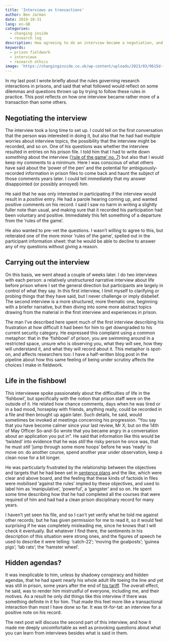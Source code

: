 ```yaml
---
title: 'Interviews as transactions'
author: Ben Jarman
date: 2019-10-31
lang: en-GB
categories:
  - changing inside
  - research log
description: How agreeing to do an interview became a negotiation, and what this says about the ‘rules of the game’ for prison research
keywords:
  - prison fieldwork
  - interviews
  - research ethics
image: 'https://changinginside.co.uk/wp-content/uploads/2023/03/9615d-fishbowl.jpg'
---
```


In my last post I wrote briefly about the rules governing research interactions in prisons, and said that what followed would reflect on some dilemmas and questions thrown up by trying to follow these rules in practice. This post reflects on how one interview became rather more of a transaction than some others.

## Negotiating the interview

The interview took a long time to set up. I could tell on the first conversation that the person was interested in doing it, but also that he had had multiple worries about interview topics, the possibility that the interview might be recorded, and so on. One of his questions was whether the interview resulted in entries on his prison file. I told him that I had to write down *something* about the interview (['rule of the game' no. 7](https://changinginside.co.uk/?p=701)) but also that I would keep my comments to a minimum. Here I was conscious of what others have said about the 'power of the pen' and the potential for ambiguously-recorded information in prison files to come back and haunt the subject of those comments years later. I could tell immediately that my answer disappointed (or possibly annoyed) him.

He said that he was only interested in participating if the interview would result in a *positive* entry. He had a parole hearing coming up, and wanted positive comments on his record. I said I saw no harm in writing a slightly fuller note than usual, and making sure that it recorded his participation had been voluntary and positive. Immediately this felt something of a departure from the 'rules of the game'.

He also wanted to pre-vet the questions. I wasn't willing to agree to this, but reiterated one of the more minor 'rules of the game', spelled out in the participant information sheet: that he would be able to decline to answer any of my questions without giving a reason.

## Carrying out the interview

On this basis, we went ahead a couple of weeks later. I do two interviews with each person: a relatively unstructured narrative interview about life before prison where I set the general direction but participants are largely in control of what they say. In this first interview, I limit myself to clarifying or probing things that they have said, but I never challenge or imply disbelief. The second interview is a more structured, more thematic one, beginning with a briefer narrative, but then diving into some more abstract topics drawing from the material in the first interview and experiences in prison.

The man I've described here spent much of the first interview describing his frustration at how difficult it had been for him to get downgraded to his current security category. He expressed this complaint using a common metaphor: that in the 'fishbowl' of prison, you are swimming around in a restricted space, unsure who is observing you, what they will see, how they will understand it, and what they will record about it. This metaphor is spot-on, and affects researchers too: I have a half-written blog post in the pipeline about how this same feeling of being under scrutiny affects the choices I make in fieldwork.

## Life in the fishbowl

This interviewee spoke passionately about the difficulties of life in the 'fishbowl', but specifically with the notion that prison staff were on the outside of it. He related how chance comments, days when he was tired or in a bad mood, horseplay with friends, anything really, could be recorded in a file and then brought up again later. Such details, he said, would sometimes be invoked at meetings concerning his progression. "You say that you have become calmer since your last review, Mr X; but on the 14th of May Officer So-and-So wrote that you became angry in a conversation about an application you put in". He said that information like this would be 'twisted' into evidence that he was *still* the risky person he once was, that he must *still* 'jump through some more hoops' before he was 'ready' to move on: do another course, spend another year under observation, keep a clean nose for a bit longer.

He was particularly frustrated by the relationship between the objectives and targets that he had been set in [sentence plans](https://changinginside.co.uk/planning-serving-time/) and the like, which were clear and above board, and the feeling that these kinds of factoids in files were mobilised 'against the rules' implied by these objectives, and used to label him as 'manipulative', 'powerful', a 'gangster' and so on. He spent some time describing how that he had completed all the courses that were required of him and had had a clean prison disciplinary record for many years.

I haven't yet seen his file, and so I can't yet verify what he told me against other records; but he has given permission for me to read it, so it would feel surprising if he was completely misleading me, since he knows that I will check it eventually. But whatever I find there, the sentiments in his description of this situation were strong ones, and the figures of speech he used to describe it were telling: 'catch-22'; 'moving the goalposts'; 'guinea pigs'; 'lab rats'; the 'hamster wheel'.

## Hidden agendas?

It was inexplicable to him, unless by shadowy conspiracy and hidden agendas, that he had spent nearly his whole adult life toeing the line and yet was still in prison, some years after the end of [his tariff](https://changinginside.co.uk/what-is-a-life-sentence/). The overall effect, he said, was to render him mistrustful of everyone, including me, and their motives. As a result he only did things like this interview if there was something definite in it for him. That made this feel more like a transactional interaction than most I have done so far. It was tit-for-tat: an interview for a positive note on his record. 

The next post will discuss the second part of this interview, and how it made me deeply uncomfortable as well as provoking questions about what you can learn from interviews besides what is said in them.

